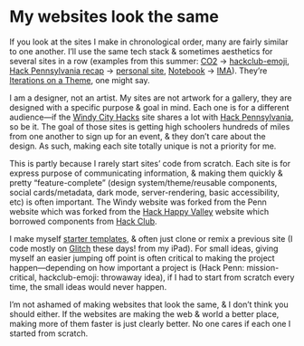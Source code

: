 # My websites look the same

If you look at the sites I make in chronological order, many are fairly similar to one another. I’ll use the same tech stack & sometimes aesthetics for several sites in a row (examples from this summer: [CO2](https://co2.now.sh) → [hackclub-emoji](https://hackclub-emoji.now.sh), [Hack Pennsylvania recap](https://hackpenn.com) → [personal site](https://lachlanjc.me), [Notebook](https://notebook.lachlanjc.me) → [IMA](https://ima.lachlanjc.me)). They’re [Iterations on a Theme](https://jxnblk.com/blog/iterations-on-a-theme/), one might say.

I am a designer, not an artist. My sites are not artwork for a gallery, they are designed with a specific purpose & goal in mind. Each one is for a different audience—if the [Windy City Hacks](https://windyhacks.com) site shares a lot with [Hack Pennsylvania](https://hackpenn.com), so be it. The goal of those sites is getting high schoolers hundreds of miles from one another to sign up for an event, & they don’t care about the design. As such, making each site totally unique is not a priority for me.

This is partly because I rarely start sites’ code from scratch. Each site is for express purpose of communicating information, & making them quickly & pretty “feature-complete” (design system/theme/reusable components, social cards/metadata, dark mode, server-rendering, basic accessibility, etc) is often important. The Windy website was forked from the Penn website which was forked from the [Hack Happy Valley](https://hackhappyvalley.com) website which borrowed components from [Hack Club](https://hackclub.com).

I make myself [starter templates](https://github.com/lachlanjc/next-mdx-rebass-theme-ui), & often just clone or remix a previous site (I code mostly on [Glitch](https://glitch.com) these days! from my iPad). For small ideas, giving myself an easier jumping off point is often critical to making the project happen—depending on how important a project is (Hack Penn: mission-critical, hackclub-emoji: throwaway idea), if I had to start from scratch every time, the small ideas would never happen.

I’m not ashamed of making websites that look the same, & I don’t think you should either. If the websites are making the web & world a better place, making more of them faster is just clearly better. No one cares if each one I started from scratch.
